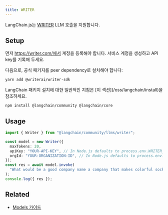 ```yaml
---
title: WRITER
---
```


LangChain.js는 [WRITER](https://writer.com/) LLM 호출을 지원합니다.

## Setup

먼저 https://writer.com/에서 계정을 등록해야 합니다. 서비스 계정을 생성하고 API key를 기록해 두세요.

다음으로, 공식 패키지를 peer dependency로 설치해야 합니다:

```bash npm
yarn add @writerai/writer-sdk
```
<Tip>
LangChain 패키지 설치에 대한 일반적인 지침은 [이 섹션](/oss/langchain/install)을 참조하세요.
</Tip>

```bash npm
npm install @langchain/community @langchain/core
```

## Usage

```typescript
import { Writer } from "@langchain/community/llms/writer";

const model = new Writer({
  maxTokens: 20,
  apiKey: "YOUR-API-KEY", // In Node.js defaults to process.env.WRITER_API_KEY
  orgId: "YOUR-ORGANIZATION-ID", // In Node.js defaults to process.env.WRITER_ORG_ID
});
const res = await model.invoke(
  "What would be a good company name a company that makes colorful socks?"
);
console.log({ res });
```

## Related


- [Models 가이드](/oss/langchain/models)
```